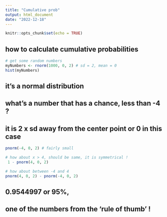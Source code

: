 ```yaml
---
title: "Cumulative prob"
output: html_document
date: "2022-12-18"
---
```


```r
knitr::opts_chunk$set(echo = TRUE)
```

## how to calculate cumulative probabilities
```r
# get some random numbers
myNumbers <- rnorm(1000, 0, 2) # sd = 2, mean = 0
hist(myNumbers)
```
## it's a normal distribution

## what's a number that has a chance, less than -4 ?
## it is 2 x sd away from the center point or 0 in this case
```r
pnorm(-4, 0, 2) # fairly small
```

```r
# how about x > 4, should be same, it is symmetrical !
 1 - pnorm(4, 0, 2)
```

```r
# how about between -4 and 4
pnorm(4, 0, 2) - pnorm(-4, 0, 2)
```
## 0.9544997 or 95%, 
## one of the numbers from the 'rule of thumb' !














